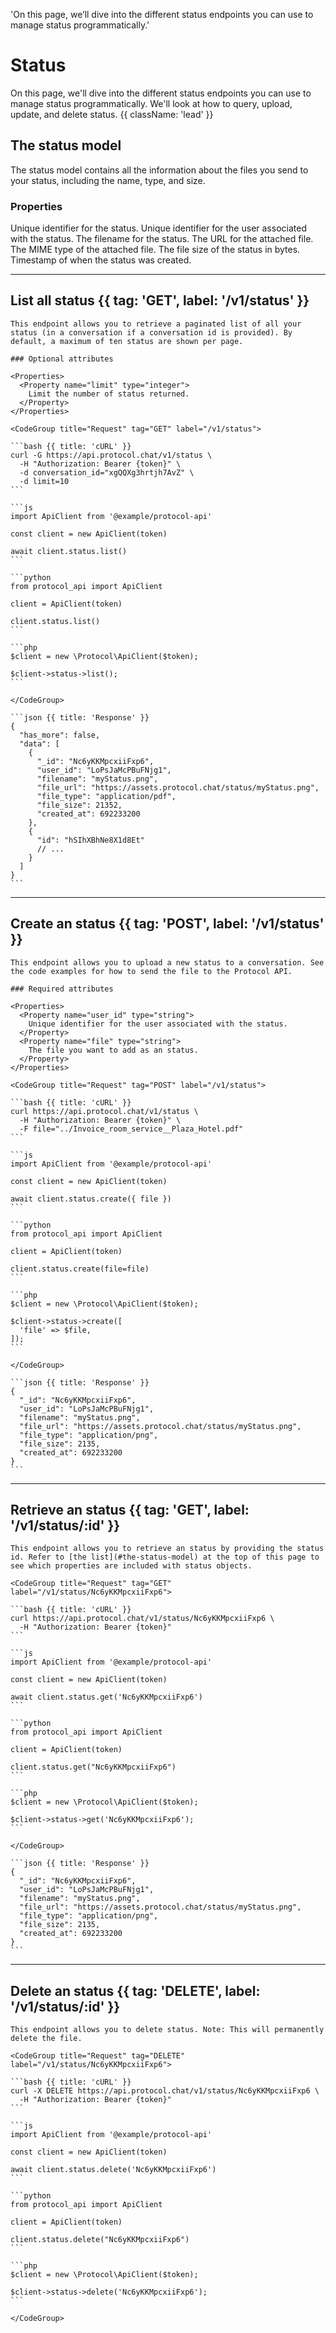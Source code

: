   'On this page, we’ll dive into the different status endpoints you can use to manage status programmatically.'

# Status

On this page, we'll dive into the different status endpoints you can use to manage status programmatically. We'll look at how to query, upload, update, and delete status. {{ className: 'lead' }}

## The status model

The status model contains all the information about the files you send to your status, including the name, type, and size.

### Properties

<Properties>
  <Property name="_id" type="string">
    Unique identifier for the status.
  </Property>
  <Property name="user_id" type="string">
    Unique identifier for the user associated with the status.
  </Property>
  <Property name="filename" type="string">
    The filename for the status.
  </Property>
  <Property name="file_url" type="string">
    The URL for the attached file.
  </Property>
  <Property name="file_type" type="string">
    The MIME type of the attached file.
  </Property>
  <Property name="file_size" type="integer">
    The file size of the status in bytes.
  </Property>
  <Property name="created_at" type="timestamp">
    Timestamp of when the status was created.
  </Property>
</Properties>

---

## List all status {{ tag: 'GET', label: '/v1/status' }}

<Row>
  <Col>

    This endpoint allows you to retrieve a paginated list of all your status (in a conversation if a conversation id is provided). By default, a maximum of ten status are shown per page.

    ### Optional attributes

    <Properties>
      <Property name="limit" type="integer">
        Limit the number of status returned.
      </Property>
    </Properties>

  </Col>
  <Col sticky>

    <CodeGroup title="Request" tag="GET" label="/v1/status">

    ```bash {{ title: 'cURL' }}
    curl -G https://api.protocol.chat/v1/status \
      -H "Authorization: Bearer {token}" \
      -d conversation_id="xgQQXg3hrtjh7AvZ" \
      -d limit=10
    ```

    ```js
    import ApiClient from '@example/protocol-api'

    const client = new ApiClient(token)

    await client.status.list()
    ```

    ```python
    from protocol_api import ApiClient

    client = ApiClient(token)

    client.status.list()
    ```

    ```php
    $client = new \Protocol\ApiClient($token);

    $client->status->list();
    ```

    </CodeGroup>

    ```json {{ title: 'Response' }}
    {
      "has_more": false,
      "data": [
        {
          "_id": "Nc6yKKMpcxiiFxp6",
          "user_id": "LoPsJaMcPBuFNjg1",
          "filename": "myStatus.png",
          "file_url": "https://assets.protocol.chat/status/myStatus.png",
          "file_type": "application/pdf",
          "file_size": 21352,
          "created_at": 692233200
        },
        {
          "id": "hSIhXBhNe8X1d8Et"
          // ...
        }
      ]
    }
    ```

  </Col>
</Row>

---

## Create an status {{ tag: 'POST', label: '/v1/status' }}

<Row>
  <Col>

    This endpoint allows you to upload a new status to a conversation. See the code examples for how to send the file to the Protocol API.

    ### Required attributes

    <Properties>
      <Property name="user_id" type="string">
        Unique identifier for the user associated with the status.
      </Property>
      <Property name="file" type="string">
        The file you want to add as an status.
      </Property>
    </Properties>

  </Col>
  <Col sticky>

    <CodeGroup title="Request" tag="POST" label="/v1/status">

    ```bash {{ title: 'cURL' }}
    curl https://api.protocol.chat/v1/status \
      -H "Authorization: Bearer {token}" \
      -F file="../Invoice_room_service__Plaza_Hotel.pdf"
    ```

    ```js
    import ApiClient from '@example/protocol-api'

    const client = new ApiClient(token)

    await client.status.create({ file })
    ```

    ```python
    from protocol_api import ApiClient

    client = ApiClient(token)

    client.status.create(file=file)
    ```

    ```php
    $client = new \Protocol\ApiClient($token);

    $client->status->create([
      'file' => $file,
    ]);
    ```

    </CodeGroup>

    ```json {{ title: 'Response' }}
    {
      "_id": "Nc6yKKMpcxiiFxp6",
      "user_id": "LoPsJaMcPBuFNjg1",
      "filename": "myStatus.png",
      "file_url": "https://assets.protocol.chat/status/myStatus.png",
      "file_type": "application/png",
      "file_size": 2135,
      "created_at": 692233200
    }
    ```

  </Col>
</Row>

---

## Retrieve an status {{ tag: 'GET', label: '/v1/status/:id' }}

<Row>
  <Col>

    This endpoint allows you to retrieve an status by providing the status id. Refer to [the list](#the-status-model) at the top of this page to see which properties are included with status objects.

  </Col>
  <Col sticky>

    <CodeGroup title="Request" tag="GET" label="/v1/status/Nc6yKKMpcxiiFxp6">

    ```bash {{ title: 'cURL' }}
    curl https://api.protocol.chat/v1/status/Nc6yKKMpcxiiFxp6 \
      -H "Authorization: Bearer {token}"
    ```

    ```js
    import ApiClient from '@example/protocol-api'

    const client = new ApiClient(token)

    await client.status.get('Nc6yKKMpcxiiFxp6')
    ```

    ```python
    from protocol_api import ApiClient

    client = ApiClient(token)

    client.status.get("Nc6yKKMpcxiiFxp6")
    ```

    ```php
    $client = new \Protocol\ApiClient($token);

    $client->status->get('Nc6yKKMpcxiiFxp6');
    ```

    </CodeGroup>

    ```json {{ title: 'Response' }}
    {
      "_id": "Nc6yKKMpcxiiFxp6",
      "user_id": "LoPsJaMcPBuFNjg1",
      "filename": "myStatus.png",
      "file_url": "https://assets.protocol.chat/status/myStatus.png",
      "file_type": "application/png",
      "file_size": 2135,
      "created_at": 692233200
    }
    ```

  </Col>
</Row>

---

## Delete an status {{ tag: 'DELETE', label: '/v1/status/:id' }}

<Row>
  <Col>

    This endpoint allows you to delete status. Note: This will permanently delete the file.

  </Col>
  <Col sticky>

    <CodeGroup title="Request" tag="DELETE" label="/v1/status/Nc6yKKMpcxiiFxp6">

    ```bash {{ title: 'cURL' }}
    curl -X DELETE https://api.protocol.chat/v1/status/Nc6yKKMpcxiiFxp6 \
      -H "Authorization: Bearer {token}"
    ```

    ```js
    import ApiClient from '@example/protocol-api'

    const client = new ApiClient(token)

    await client.status.delete('Nc6yKKMpcxiiFxp6')
    ```

    ```python
    from protocol_api import ApiClient

    client = ApiClient(token)

    client.status.delete("Nc6yKKMpcxiiFxp6")
    ```

    ```php
    $client = new \Protocol\ApiClient($token);

    $client->status->delete('Nc6yKKMpcxiiFxp6');
    ```

    </CodeGroup>

  </Col>
</Row>
